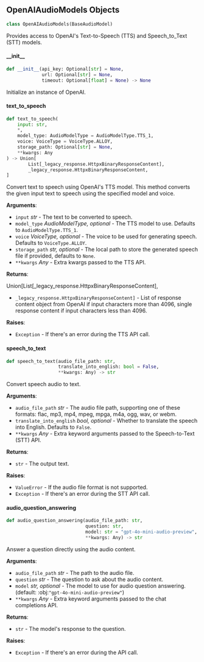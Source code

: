 <a id="camel.models.openai_audio_models"></a>

<a id="camel.models.openai_audio_models.OpenAIAudioModels"></a>

## OpenAIAudioModels Objects

```python
class OpenAIAudioModels(BaseAudioModel)
```

Provides access to OpenAI's Text-to-Speech (TTS) and Speech_to_Text
(STT) models.

<a id="camel.models.openai_audio_models.OpenAIAudioModels.__init__"></a>

#### \_\_init\_\_

```python
def __init__(api_key: Optional[str] = None,
             url: Optional[str] = None,
             timeout: Optional[float] = None) -> None
```

Initialize an instance of OpenAI.

<a id="camel.models.openai_audio_models.OpenAIAudioModels.text_to_speech"></a>

#### text\_to\_speech

```python
def text_to_speech(
    input: str,
    *,
    model_type: AudioModelType = AudioModelType.TTS_1,
    voice: VoiceType = VoiceType.ALLOY,
    storage_path: Optional[str] = None,
    **kwargs: Any
) -> Union[
        List[_legacy_response.HttpxBinaryResponseContent],
        _legacy_response.HttpxBinaryResponseContent,
]
```

Convert text to speech using OpenAI's TTS model. This method
converts the given input text to speech using the specified model and
voice.

**Arguments**:

- `input` _str_ - The text to be converted to speech.
- `model_type` _AudioModelType, optional_ - The TTS model to use.
  Defaults to `AudioModelType.TTS_1`.
- `voice` _VoiceType, optional_ - The voice to be used for generating
  speech. Defaults to `VoiceType.ALLOY`.
- `storage_path` _str, optional_ - The local path to store the
  generated speech file if provided, defaults to `None`.
- `**kwargs` _Any_ - Extra kwargs passed to the TTS API.
  

**Returns**:

  Union[List[_legacy_response.HttpxBinaryResponseContent],
- `_legacy_response.HttpxBinaryResponseContent]` - List of response
  content object from OpenAI if input characters more than 4096,
  single response content if input characters less than 4096.
  

**Raises**:

- `Exception` - If there's an error during the TTS API call.

<a id="camel.models.openai_audio_models.OpenAIAudioModels.speech_to_text"></a>

#### speech\_to\_text

```python
def speech_to_text(audio_file_path: str,
                   translate_into_english: bool = False,
                   **kwargs: Any) -> str
```

Convert speech audio to text.

**Arguments**:

- `audio_file_path` _str_ - The audio file path, supporting one of
  these formats: flac, mp3, mp4, mpeg, mpga, m4a, ogg, wav, or
  webm.
- `translate_into_english` _bool, optional_ - Whether to translate the
  speech into English. Defaults to `False`.
- `**kwargs` _Any_ - Extra keyword arguments passed to the
  Speech-to-Text (STT) API.
  

**Returns**:

- `str` - The output text.
  

**Raises**:

- `ValueError` - If the audio file format is not supported.
- `Exception` - If there's an error during the STT API call.

<a id="camel.models.openai_audio_models.OpenAIAudioModels.audio_question_answering"></a>

#### audio\_question\_answering

```python
def audio_question_answering(audio_file_path: str,
                             question: str,
                             model: str = "gpt-4o-mini-audio-preview",
                             **kwargs: Any) -> str
```

Answer a question directly using the audio content.

**Arguments**:

- `audio_file_path` _str_ - The path to the audio file.
- `question` _str_ - The question to ask about the audio content.
- `model` _str, optional_ - The model to use for audio question
  answering. (default: :obj:`"gpt-4o-mini-audio-preview"`)
- `**kwargs` _Any_ - Extra keyword arguments passed to the chat
  completions API.
  

**Returns**:

- `str` - The model's response to the question.
  

**Raises**:

- `Exception` - If there's an error during the API call.

